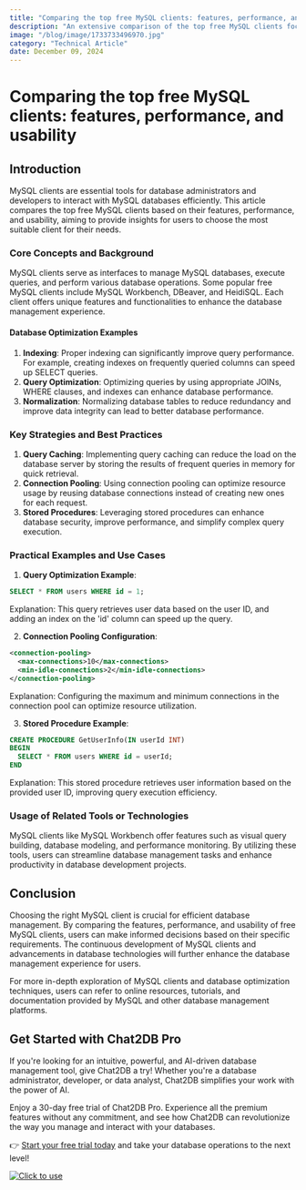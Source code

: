 ```yaml
---
title: "Comparing the top free MySQL clients: features, performance, and usability"
description: "An extensive comparison of the top free MySQL clients focusing on their features, performance, and usability to help users make informed choices."
image: "/blog/image/1733733496970.jpg"
category: "Technical Article"
date: December 09, 2024
---
```


# Comparing the top free MySQL clients: features, performance, and usability


<Authors date="December 09, 2024">
  <Author name="Jing" link="https://chat2db.ai" />
</Authors>

## Introduction
MySQL clients are essential tools for database administrators and developers to interact with MySQL databases efficiently. This article compares the top free MySQL clients based on their features, performance, and usability, aiming to provide insights for users to choose the most suitable client for their needs.

### Core Concepts and Background
MySQL clients serve as interfaces to manage MySQL databases, execute queries, and perform various database operations. Some popular free MySQL clients include MySQL Workbench, DBeaver, and HeidiSQL. Each client offers unique features and functionalities to enhance the database management experience.

#### Database Optimization Examples
1. **Indexing**: Proper indexing can significantly improve query performance. For example, creating indexes on frequently queried columns can speed up SELECT queries.
2. **Query Optimization**: Optimizing queries by using appropriate JOINs, WHERE clauses, and indexes can enhance database performance.
3. **Normalization**: Normalizing database tables to reduce redundancy and improve data integrity can lead to better database performance.

### Key Strategies and Best Practices
1. **Query Caching**: Implementing query caching can reduce the load on the database server by storing the results of frequent queries in memory for quick retrieval.
2. **Connection Pooling**: Using connection pooling can optimize resource usage by reusing database connections instead of creating new ones for each request.
3. **Stored Procedures**: Leveraging stored procedures can enhance database security, improve performance, and simplify complex query execution.

### Practical Examples and Use Cases
1. **Query Optimization Example**:
```sql
SELECT * FROM users WHERE id = 1;
```
Explanation: This query retrieves user data based on the user ID, and adding an index on the 'id' column can speed up the query.

2. **Connection Pooling Configuration**:
```xml
<connection-pooling>
  <max-connections>10</max-connections>
  <min-idle-connections>2</min-idle-connections>
</connection-pooling>
```
Explanation: Configuring the maximum and minimum connections in the connection pool can optimize resource utilization.

3. **Stored Procedure Example**:
```sql
CREATE PROCEDURE GetUserInfo(IN userId INT)
BEGIN
  SELECT * FROM users WHERE id = userId;
END
```
Explanation: This stored procedure retrieves user information based on the provided user ID, improving query execution efficiency.

### Usage of Related Tools or Technologies
MySQL clients like MySQL Workbench offer features such as visual query building, database modeling, and performance monitoring. By utilizing these tools, users can streamline database management tasks and enhance productivity in database development projects.

## Conclusion
Choosing the right MySQL client is crucial for efficient database management. By comparing the features, performance, and usability of free MySQL clients, users can make informed decisions based on their specific requirements. The continuous development of MySQL clients and advancements in database technologies will further enhance the database management experience for users.

For more in-depth exploration of MySQL clients and database optimization techniques, users can refer to online resources, tutorials, and documentation provided by MySQL and other database management platforms.

## Get Started with Chat2DB Pro

If you're looking for an intuitive, powerful, and AI-driven database management tool, give Chat2DB a try! Whether you're a database administrator, developer, or data analyst, Chat2DB simplifies your work with the power of AI.

Enjoy a 30-day free trial of Chat2DB Pro. Experience all the premium features without any commitment, and see how Chat2DB can revolutionize the way you manage and interact with your databases.

👉 [Start your free trial today](https://chat2db.ai/pricing) and take your database operations to the next level!


[![Click to use](/image/blog/bg/chat2db.jpg)](https://chat2db.ai/)
